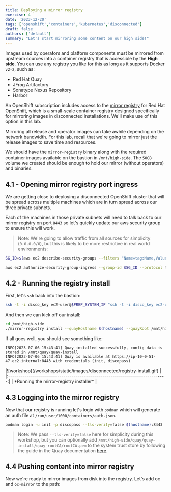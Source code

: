 ```yaml
---
title: Deploying a mirror registry
exercise: 4
date: '2023-12-20'
tags: ['openshift','containers','kubernetes','disconnected']
draft: false
authors: ['default']
summary: "Let's start mirroring some content on our high side!"
---
```


Images used by operators and platform components must be mirrored from upstream sources into a container registry that is accessible by the **High side**. You can use any registry you like for this as long as it supports Docker `v2-2`, such as:
- Red Hat Quay
- JFrog Artifactory
- Sonatype Nexus Repository
- Harbor

An OpenShift subscription includes access to the [mirror registry](https://docs.openshift.com/container-platform/4.14/installing/disconnected_install/installing-mirroring-creating-registry.html#installing-mirroring-creating-registry) for Red Hat OpenShift, which is a small-scale container registry designed specifically for mirroring images in disconnected installations. We'll make use of this option in this lab.

Mirroring all release and operator images can take awhile depending on the network bandwidth. For this lab, recall that we're going to mirror just the release images to save time and resources.

We should have the `mirror-registry` binary along with the required container images available on the bastion in `/mnt/high-side`. The `50GB` volume we created should be enough to hold our mirror (without operators) and binaries.


## 4.1 - Opening mirror registry port ingress

We are getting close to deploying a disconnected OpenShift cluster that will be spread across multiple machines which are in turn spread across our three private subnets.

Each of the machines in those private subnets will need to talk back to our mirror registry on port `8443` so let's quickly update our aws security group to ensure this will work.

> Note: We're going to allow traffic from all sources for simplicity (`0.0.0.0/0`), but this is likely to be more restrictive in real world environments:

```bash
SG_ID=$(aws ec2 describe-security-groups --filters "Name=tag:Name,Values=disco-sg" | jq -r '.SecurityGroups[0].GroupId')

aws ec2 authorize-security-group-ingress --group-id $SG_ID --protocol tcp --port 8443 --cidr 0.0.0.0/0
```


## 4.2 - Running the registry install

First, let's `ssh` back into the bastion:

```bash
ssh -t -i disco_key ec2-user@$PREP_SYSTEM_IP "ssh -t -i disco_key ec2-user@$HIGHSIDE_BASTION_IP"
```

And then we can kick off our install:

```bash
cd /mnt/high-side
./mirror-registry install --quayHostname $(hostname) --quayRoot /mnt/high-side/quay/quay-install --quayStorage /mnt/high-side/quay/quay-storage --pgStorage /mnt/high-side/quay/pg-data --initPassword discopass
```

If all goes well, you should see something like:

```text
INFO[2023-07-06 15:43:41] Quay installed successfully, config data is stored in /mnt/quay/quay-install 
INFO[2023-07-06 15:43:41] Quay is available at https://ip-10-0-51-47.ec2.internal:8443 with credentials (init, discopass) 
```

<Zoom>
|![workshop](/workshops/static/images/disconnected/registry-install.gif)        | 
|:-----------------------------------------------------------------------------:|
| *Running the mirror-registry installer*                                       |
</Zoom>


## 4.3 Logging into the mirror registry

Now that our registry is running let's login with `podman` which will generate an auth file at `/run/user/1000/containers/auth.json`.

```bash
podman login -u init -p discopass --tls-verify=false $(hostname):8443
```
> Note: We pass `--tls-verify=false` here for simplicity during this workshop, but you can optionally add `/mnt/high-side/quay/quay-install/quay-rootCA/rootCA.pem` to the system trust store by following the guide in the Quay documentation [here](https://access.redhat.com/documentation/en-us/red_hat_quay/3/html/manage_red_hat_quay/using-ssl-to-protect-quay?extIdCarryOver=true&sc_cid=701f2000001OH74AAG#configuring_the_system_to_trust_the_certificate_authority).


## 4.4 Pushing content into mirror registry

Now we're ready to mirror images from disk into the registry. Let's add oc and `oc-mirror` to the path:



